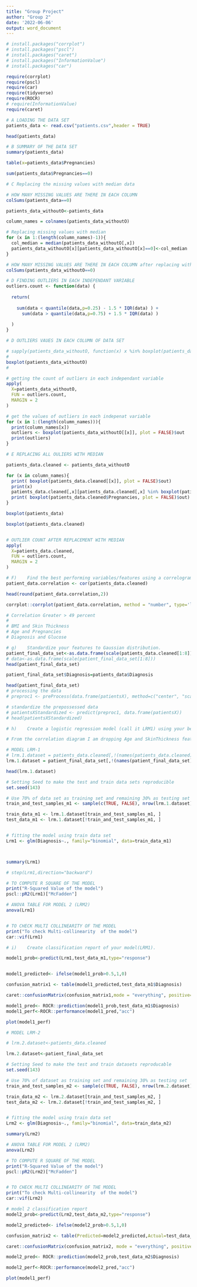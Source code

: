 ```yaml
---
title: "Group Project"
author: "Group 2"
date: '2022-06-06'
output: word_document
---
```


```r
# install.packages("corrplot")
# install.packages("pscl")
# install.packages("caret")
# install.packages("InformationValue")
# install.packages("car")

require(corrplot)
require(pscl)
require(car)
require(tidyverse)
require(ROCR)
# require(InformationValue)
require(caret)
```


```r
# A LOADING THE DATA SET
patients_data <- read.csv("patients.csv",header = TRUE)

head(patients_data)
```



```r
# B SUMMARY OF THE DATA SET
summary(patients_data)

table(x=patients_data$Pregnancies)

sum(patients_data$Pregnancies==0)

```

```r
# C Replacing the missing values with median data

# HOW MANY MISSING VALUES ARE THERE IN EACH COLUMN
colSums(patients_data==0)

patients_data_withoutO<-patients_data

column_names = colnames(patients_data_withoutO)

# Replacing missing values with median 
for (x in 1:(length(column_names)-1)){
  col_median = median(patients_data_withoutO[,x])
  patients_data_withoutO[x][patients_data_withoutO[x]==0]<-col_median
}

# HOW MANY MISSING VALUES ARE THERE IN EACH COLUMN after replacing with median 
colSums(patients_data_withoutO==0)
```

```r

# D FINDING OUTLIERS IN EACH INDEPENDANT VARIABLE
outliers.count <- function(data) {
  
  return(  
    
    sum(data < quantile(data,p=0.25) - 1.5 * IQR(data) ) +
      sum(data > quantile(data,p=0.75) + 1.5 * IQR(data) )
    
  )
}

# D OUTLIERS VAUES IN EACH COLUMN OF DATA SET

# sapply(patients_data_withoutO, function(x) x %in% boxplot(patients_data_withoutO,plot = FALSE)$out)
# 
boxplot(patients_data_withoutO)
# 

# getting the count of outliers in each independant variable 
apply(
  X=patients_data_withoutO,
  FUN = outliers.count,
  MARGIN = 2
)

# get the values of outliers in each indepenat variable 
for (x in 1:(length(column_names))){
  print(column_names[x])
  outliers <- boxplot(patients_data_withoutO[[x]], plot = FALSE)$out
  print(outliers)
}

```

```r
# E REPLACING ALL OULIERS WITH MEDIAN

patients_data.cleaned <- patients_data_withoutO

for (x in column_names){
  print( boxplot(patients_data.cleaned[[x]], plot = FALSE)$out)
  print(x)
  patients_data.cleaned[,x][patients_data.cleaned[,x] %in% boxplot(patients_data.cleaned[,x], plot = FALSE)$out] <- median(patients_data.cleaned[,x])
  print( boxplot(patients_data.cleaned$Pregnancies, plot = FALSE)$out)
}

boxplot(patients_data)

boxplot(patients_data.cleaned)


# OUTLIER COUNT AFTER REPLACEMENT WITH MEDIAN
apply(
  X=patients_data.cleaned,
  FUN = outliers.count,
  MARGIN = 2
)
```


```r
# F)	Find the best performing variables/features using a correlogram. 
patient_data.correlation <- cor(patients_data.cleaned)

head(round(patient_data.correlation,2))

corrplot::corrplot(patient_data.correlation, method = "number", type='lower')

# Correlation Greater > 49 percent 
# 
# BMI and Skin Thickness
# Age and Pregnancies
# Diagnosis and Glucose

```


```r
# g)	Standardize your features to Gaussian distribution.
patient_final_data_set<-as.data.frame(scale(patients_data.cleaned[1:8]))
# data<-as.data.frame(scale(patient_final_data_set[1:8]))
head(patient_final_data_set)

patient_final_data_set$Diagnosis=patients_data$Diagnosis

head(patient_final_data_set)
# processing the data
# preproc1 <- preProcess(data.frame(patientsX), method=c("center", "scale"))

# standardize the prepossessed data
# patientsXStandardized <- predict(preproc1, data.frame(patientsX))
# head(patientsXStandardized)

```


```r
# h)	Create a logistic regression model (call it LRM1) using your best features. Describe your model. 

# From the correlation diagram I am dropping Age and SkinThickness features for model 1

# MODEL LRM-1
# lrm.1.dataset = patients_data.cleaned[,!(names(patients_data.cleaned) %in% c("Pregnancies","BMI"))]
lrm.1.dataset = patient_final_data_set[,!(names(patient_final_data_set) %in% c("Pregnancies","BMI"))]

head(lrm.1.dataset)

# Setting Seed to make the test and train data sets reproducible
set.seed(143)

# Use 70% of data set as training set and remaining 30% as testing set
train_and_test_samples_m1 <- sample(c(TRUE, FALSE), nrow(lrm.1.dataset), replace=TRUE, prob=c(0.7,0.3))

train_data_m1 <- lrm.1.dataset[train_and_test_samples_m1, ]
test_data_m1 <- lrm.1.dataset[!train_and_test_samples_m1, ]  


# fitting the model using train data set
Lrm1 <- glm(Diagnosis~., family="binomial", data=train_data_m1)



summary(Lrm1)

# step(Lrm1,direction="backward")

# TO COMPUTE R SQUARE OF THE MODEL 
print("R-Squared Value of the model")
pscl::pR2(Lrm1)["McFadden"]

# ANOVA TABLE FOR MODEL 2 (LRM2)
anova(Lrm1)


# TO CHECK MULTI COLLINEARITY OF THE MODEL 
print("To check Multi-collinearity  of the model")
car::vif(Lrm1)
```



```r
# i)	Create classification report of your model(LRM1). 

model1_prob<-predict(Lrm1,test_data_m1,type="response")


model1_predicted<- ifelse(model1_prob>0.5,1,0)

confusion_matrix1 <- table(model1_predicted,test_data_m1$Diagnosis)

caret::confusionMatrix(confusion_matrix1,mode = "everything", positive="1")

model1_pred<- ROCR::prediction(model1_prob,test_data_m1$Diagnosis)
model1_perf<-ROCR::performance(model1_pred,"acc")

plot(model1_perf)
```

```r
# MODEL LRM-2

# lrm.2.dataset<-patients_data.cleaned

lrm.2.dataset<-patient_final_data_set

# Setting Seed to make the test and train datasets reproducable
set.seed(143)

# Use 70% of dataset as training set and remaining 30% as testing set
train_and_test_samples_m2 <- sample(c(TRUE, FALSE), nrow(lrm.2.dataset), replace=TRUE, prob=c(0.7,0.3))

train_data_m2 <- lrm.2.dataset[train_and_test_samples_m2, ]
test_data_m2 <- lrm.2.dataset[!train_and_test_samples_m2, ]  


# fitting the model using train data set
Lrm2 <- glm(Diagnosis~., family="binomial", data=train_data_m2)

summary(Lrm2)

# ANOVA TABLE FOR MODEL 2 (LRM2)
anova(Lrm2)

# TO COMPUTE R SQUARE OF THE MODEL 
print("R-Squared Value of the model")
pscl::pR2(Lrm2)["McFadden"]


# TO CHECK MULTI COLLINEARITY OF THE MODEL 
print("To check Multi-collinearity  of the model")
car::vif(Lrm2)
```

```r
# model 2 classification report
model2_prob<-predict(Lrm2,test_data_m2,type="response")

model2_predicted<- ifelse(model2_prob>0.5,1,0)

confusion_matrix2 <- table(Predicted=model2_predicted,Actual=test_data_m1$Diagnosis)

caret::confusionMatrix(confusion_matrix2, mode = "everything", positive="1")

model2_pred<- ROCR::prediction(model2_prob,test_data_m2$Diagnosis)

model2_perf<-ROCR::performance(model2_pred,"acc")

plot(model1_perf)

```

